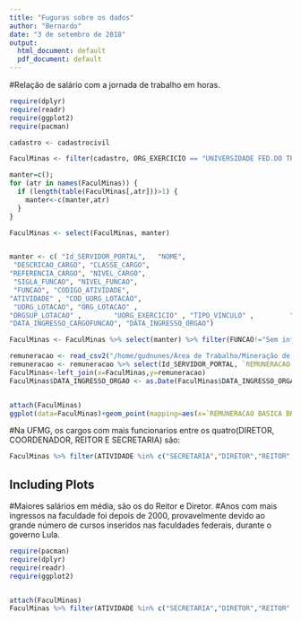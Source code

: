 ```yaml
---
title: "Fuguras sobre os dados"
author: "Bernardo"
date: "3 de setembro de 2018"
output:
  html_document: default
  pdf_document: default
---
```


#Relação de salário com a jornada de trabalho em horas.
```r
require(dplyr)
require(readr)
require(ggplot2)
require(pacman)

cadastro <- cadastrocivil

FaculMinas <- filter(cadastro, ORG_EXERCICIO == "UNIVERSIDADE FED.DO TRIANGULO MINEIRO")

manter=c(); 
for (atr in names(FaculMinas)) { 
  if (length(table(FaculMinas[,atr]))>1) {
    manter<-c(manter,atr)
  } 
}

FaculMinas <- select(FaculMinas, manter)


manter <- c( "Id_SERVIDOR_PORTAL",   "NOME",           
 "DESCRICAO_CARGO", "CLASSE_CARGO",   
"REFERENCIA_CARGO", "NIVEL_CARGO", 
 "SIGLA_FUNCAO", "NIVEL_FUNCAO", 
 "FUNCAO", "CODIGO_ATIVIDADE",
"ATIVIDADE" , "COD_UORG_LOTACAO",
 "UORG_LOTACAO", "ORG_LOTACAO" ,
"ORGSUP_LOTACAO" ,        "UORG_EXERCICIO" , "TIPO_VINCULO" ,         "JORNADA_DE_TRABALHO" ,
"DATA_INGRESSO_CARGOFUNCAO", "DATA_INGRESSO_ORGAO")  

FaculMinas <- FaculMinas %>% select(manter) %>% filter(FUNCAO!="Sem informacao")

remuneracao <- read_csv2("/home/gudnunes/Área de Trabalho/Mineração de dados/MD2018/dados/Remuneracao.csv")
remuneracao <- remuneracao %>% select(Id_SERVIDOR_PORTAL, `REMUNERACAO BASICA BRUTA (R$)`)
FaculMinas<-left_join(x=FaculMinas,y=remuneracao)
FaculMinas$DATA_INGRESSO_ORGAO <- as.Date(FaculMinas$DATA_INGRESSO_ORGAO,format="%d/%m/%Y")


attach(FaculMinas)
ggplot(data=FaculMinas)+geom_point(mapping=aes(x=`REMUNERACAO BASICA BRUTA (R$)`,y=JORNADA_DE_TRABALHO))


```


#Na UFMG, os cargos com mais funcionarios entre os quatro(DIRETOR, COORDENADOR, REITOR E SECRETARIA) são:
```r

FaculMinas %>% filter(ATIVIDADE %in% c("SECRETARIA","DIRETOR","REITOR","COORDENADOR")) %>%ggplot()+geom_bar(mapping=aes(x=ATIVIDADE))

```

## Including Plots


#Maiores salários em média, são os do Reitor e Diretor.
#Anos com mais ingressos na faculdade foi depois de 2000, provavelmente devido ao grande número de cursos inseridos nas faculdades federais, durante o governo Lula.
```r
require(pacman)
require(dplyr)
require(readr)
require(ggplot2)


attach(FaculMinas)
FaculMinas %>% filter(ATIVIDADE %in% c("SECRETARIA","DIRETOR","REITOR","COORDENADOR")) %>%ggplot()+geom_point(mapping=aes(x=DATA_INGRESSO_ORGAO,y=`REMUNERACAO BASICA BRUTA (R$)`,color=ATIVIDADE))


```




